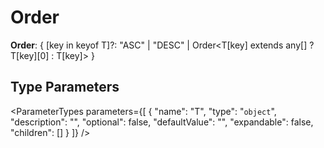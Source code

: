 
# Order

 **Order**: &#123; [key in keyof T]?: "ASC" \| "DESC" \| Order&#60;T[key] extends any[] ? T[key][0] : T[key]&#62; &#125;

## Type Parameters

<ParameterTypes parameters={[
  {
    "name": "T",
    "type": "`object`",
    "description": "",
    "optional": false,
    "defaultValue": "",
    "expandable": false,
    "children": []
  }
]} />

